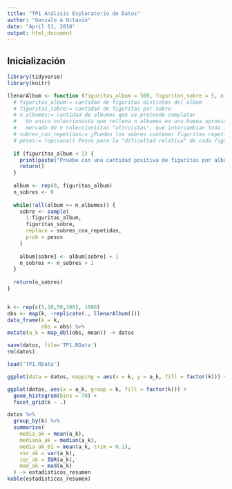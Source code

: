 ```yaml
---
title: "TP1 Análisis Exploratorio de Datos"
author: "Gonzalo & Octavio"
date: "April 11, 2018"
output: html_document
---
```


## Inicialización

```r
library(tidyverse)
library(knitr)
```

```r
llenarAlbum <- function (figuritas_album = 500, figuritas_sobre = 5, n_albumes = 1, sobres_con_repetidas = F, pesos = rep(1, figuritas_album)) {
  # figuritas_album:= cantidad de figuritas distintas del album
  # figuritas_sobre:= cantidad de figuritas por sobre
  # n_albumes:= cantidad de albumes que se pretende completar
  #   Un unico coleccionista que rellena n albumes es una buena aproximacion a
  #   mercado de n coleccionistas "altruistas", que intercambian toda figurita repetida.
  # sobres_con_repetidas:= ¿Pueden los sobres contener figuritas repetidas?
  # pesos:= (opcional) Pesos para la "dificultad relativa" de cada figurita
  
  if (figuritas_album < 1) {
    print(paste("Pruebe con una cantidad positiva de figuritas por album."))
    return()
  }
  
  album <- rep(0, figuritas_album)
  n_sobres <- 0
  
  while(!all(album >= n_albumes)) {
    sobre <- sample(
      1:figuritas_album,
      figuritas_sobre,
      replace = sobres_con_repetidas,
      prob = pesos
    )
    
    album[sobre] <- album[sobre] + 1
    n_sobres <- n_sobres + 1
  }
  
  return(n_sobres)
}



```

```r
k <- rep(c(5,10,50,100), 1000)
obs <- map(k, ~replicate(., llenarAlbum()))
data_frame(k = k,
           obs = obs) %>%
mutate(a_k = map_dbl(obs, mean)) -> datos

save(datos, file='TP1.RData')
rm(datos)
```

```r
load('TP1.RData')

ggplot(data = datos, mapping = aes(x = k, y = a_k, fill = factor(k))) + geom_boxplot()
```

```r
ggplot(datos, aes(x = a_k, group = k, fill = factor(k))) +
  geom_histogram(bins = 70) +
  facet_grid(k ~ .)
```

```r
datos %>%
  group_by(k) %>%
  summarise(
    media_ak = mean(a_k),
    mediana_ak = median(a_k),
    media_ak_01 = mean(a_k, trim = 0.1),
    var_ak = var(a_k),
    iqr_ak = IQR(a_k),
    mad_ak = mad(a_k)
  ) -> estadisticos_resumen
kable(estadisticos_resumen)
```
